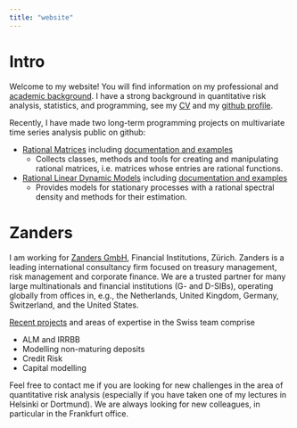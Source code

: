 ```yaml
---
title: "website"
---
```


# Intro

Welcome to my website!
You will find information on my professional and [academic background](academic_background.html).
I have a strong background in quantitative risk analysis, statistics, and programming, see my [CV](cv.html) and my [github profile](https://github.com/bfunovits).

Recently, I have made two long-term programming projects on multivariate time series analysis public on github:

* [Rational Matrices](https://github.com/bfunovits/rationalmatrices) including [documentation and examples](https://bfunovits.github.io/rationalmatrices/)
    * Collects classes, methods and tools for creating and manipulating rational matrices, i.e. matrices whose entries are rational functions. 
* [Rational Linear Dynamic Models](https://github.com/bfunovits/RLDM) including [documentation and examples](https://bfunovits.github.io/RLDM/)
    * Provides models for stationary processes with a rational spectral density and methods for their estimation.

# Zanders

I am working for [Zanders GmbH](https://zandersgroup.com/en/), Financial Institutions, Zürich.
Zanders is a leading international consultancy firm focused on treasury management, risk management and corporate finance.
We are a trusted partner for many large multinationals and financial institutions (G- and D-SIBs), operating globally from offices in, e.g., the Netherlands, United Kingdom, Germany, Switzerland, and the United States.

[Recent projects](link_to_recent_projects.html) and areas of expertise in the Swiss team comprise

* ALM and IRRBB
* Modelling non-maturing deposits
* Credit Risk
* Capital modelling

Feel free to contact me if you are looking for new challenges in the area of quantitative risk analysis (especially if you have taken one of my lectures in Helsinki or Dortmund).
We are always looking for new colleagues, in particular in the Frankfurt office.



